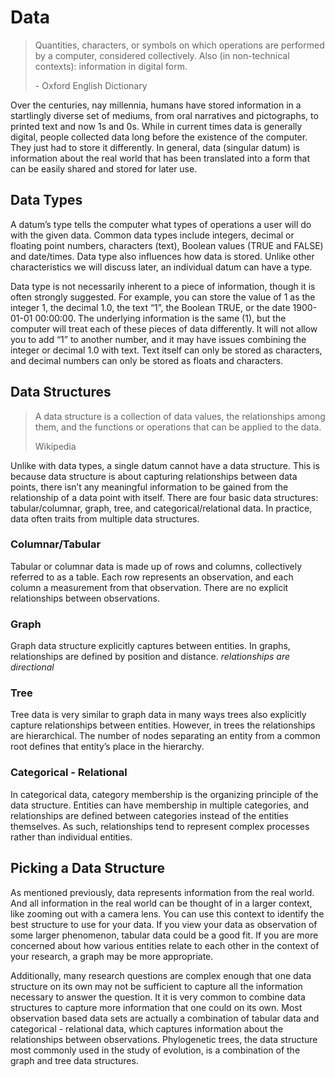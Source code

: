 # Data

> Quantities, characters, or symbols on which operations are performed by a 
> computer, considered collectively. Also (in non-technical contexts): 
> information in digital form.
>
> \- Oxford English Dictionary

Over the centuries, nay millennia, humans have stored information in a 
startlingly diverse set of mediums, from oral narratives and pictographs, to 
printed text and now 1s and 0s. While in current times data is generally 
digital, people collected data long before the existence of the computer. They
just had to store it differently. In general, data (singular datum) is
information about the real world that has been translated into a form that can
be easily shared and stored for later use.

## Data Types

A datum's type tells the computer what types of operations a user will do with
the given data. Common data types include integers, decimal or floating point
numbers, characters (text), Boolean values (TRUE and FALSE) and date/times. Data
type also influences how data is stored. Unlike other characteristics we will
discuss later, an individual datum can have a type.

Data type is not necessarily inherent to a piece of information, though it is
often strongly suggested. For example, you can store the value of 1 as the
integer 1, the decimal 1.0, the text "1", the Boolean TRUE, or the date
1900-01-01 00:00:00. The underlying information is the same (1), but the
computer will treat each of these pieces of data differently. It will not allow
you to add "1" to another number, and it may have issues combining the integer
or decimal 1.0 with text. Text itself can only be stored as characters, and
decimal numbers can only be stored as floats and characters.

## Data Structures

> A data structure is a collection of data values, the relationships among them,
> and the functions or operations that can be applied to the data.
>
> Wikipedia

Unlike with data types, a single datum cannot have a data structure. This is
because data structure is about capturing relationships between data points,
there isn't any meaningful information to be gained from the relationship of a
data point with itself. There are four basic data structures: tabular/columnar,
graph, tree, and categorical/relational data. In practice, data often traits
from multiple data structures.

### Columnar/Tabular

Tabular or columnar data is made up of rows and columns, collectively referred
to as a table. Each row represents an observation, and each column a measurement
from that observation. There are no explicit relationships between observations.

### Graph

Graph data structure explicitly captures between entities. In graphs, 
relationships are defined by position and distance. *relationships are directional*

### Tree 

Tree data is very similar to graph data in many ways trees also explicitly
capture relationships between entities. However, in trees the relationships
are hierarchical. The number of nodes separating an entity from a common root
defines that entity's place in the hierarchy.

### Categorical - Relational 

In categorical data, category membership is the organizing principle of the 
data structure. Entities can have membership in multiple categories, and
relationships are defined between categories instead of the entities themselves.
As such, relationships tend to represent complex processes rather than
individual entities.

## Picking a Data Structure

As mentioned previously, data represents information from the real world. And
all information in the real world can be thought of in a larger context, like
zooming out with a camera lens. You can use this context to identify the best
structure to use for your data. If you view your data as observation of some
larger phenomenon, tabular data could be a good fit. If you are more concerned
about how various entities relate to each other in the context of your research,
a graph may be more appropriate.

Additionally, many research questions are complex enough that one data structure
on its own may not be sufficient to capture all the information necessary to
answer the question. It it is very common to combine data structures to capture
more information that one could on its own. Most observation based data sets are
actually a combination of tabular data and categorical - relational data, which
captures information about the relationships between observations. Phylogenetic
trees, the data structure most commonly used in the study of evolution, is a
combination of the graph and tree data structures.

